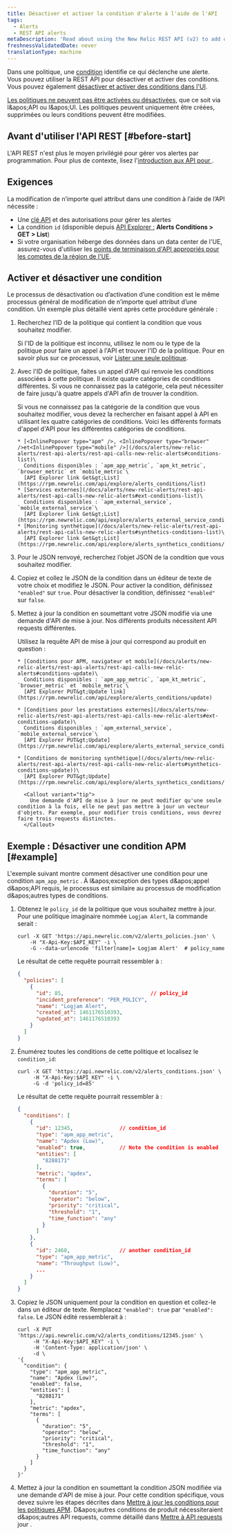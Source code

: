 ```yaml
---
title: Désactiver et activer la condition d'alerte à l'aide de l'API
tags:
  - Alerts
  - REST API alerts
metaDescription: 'Read about using the New Relic REST API (v2) to add or remove apps, servers, and other entities from a policy condition.'
freshnessValidatedDate: never
translationType: machine
---
```


Dans une politique, une [condition](/docs/alerts/create-alert/create-alert-condition/alert-conditions) identifie ce qui déclenche une alerte. Vous pouvez utiliser la REST API pour désactiver et activer des conditions. Vous pouvez également [désactiver et activer des conditions dans l'UI](/docs/alerts/new-relic-alerts/updating-alert-policies/disable-or-delete-alert-policies-conditions#condition-on-off).

[Les politiques ne peuvent pas être activées ou désactivées](/docs/alerts/new-relic-alerts/updating-alert-policies/disable-or-delete-alert-policies-conditions#disable-policy), que ce soit via l&amp;apos;API ou l&amp;apos;UI. Les politiques peuvent uniquement être créées, supprimées ou leurs conditions peuvent être modifiées.

## Avant d'utiliser l'API REST [#before-start]

L'API REST n'est plus le moyen privilégié pour gérer vos alertes par programmation. Pour plus de contexte, lisez l'[introduction aux API pour <InlinePopover type="alerts" />](/docs/alerts-applied-intelligence/new-relic-alerts/advanced-alerts/alerts-api/intro-alerts-api).

## Exigences

La modification de n’importe quel attribut dans une condition à l’aide de l’API nécessite :

* Une [clé API](/docs/apis/rest-api-v2/getting-started/introduction-new-relic-rest-api-v2#api_key) et des autorisations pour gérer les alertes
* La condition `id` (disponible depuis [API Explorer :](https://rpm.newrelic.com/api/explore/alerts_condition/list) <DNT>**Alerts Conditions &gt; GET &gt; List**</DNT>)
* Si votre organisation héberge des données dans un data center de l'UE, assurez-vous d'utiliser les [points de terminaison d'API appropriés pour les comptes de la région de l'UE](/docs/using-new-relic/welcome-new-relic/getting-started/introduction-eu-region-data-center#endpoints).

## Activer et désactiver une condition

Le processus de désactivation ou d’activation d’une condition est le même processus général de modification de n’importe quel attribut d’une condition. Un exemple plus détaillé vient après cette procédure générale :

1. Recherchez l’ID de la politique qui contient la condition que vous souhaitez modifier.

   Si l'ID de la politique est inconnu, utilisez le nom ou le type de la politique pour faire un appel à l'API et trouver l'ID de la politique. Pour en savoir plus sur ce processus, voir [Lister une seule politique](/docs/alerts/alert-policies/rest-api-alert-policies/list-policies-v2#single_policy).

2. Avec l'ID de politique, faites un appel d'API qui renvoie les conditions associées à cette politique. Il existe quatre catégories de conditions différentes. Si vous ne connaissez pas la catégorie, cela peut nécessiter de faire jusqu'à quatre appels d'API afin de trouver la condition.

   <CollapserGroup>
     <Collapser id="types-conditions-API" title="Détails sur la recherche d'un identifiant de condition">
       Si vous ne connaissez pas la catégorie de la condition que vous souhaitez modifier, vous devez la rechercher en faisant appel à API en utilisant les quatre catégories de conditions. Voici les différents formats d'appel d'API pour les différentes catégories de conditions.

       * [<InlinePopover type="apm" />, <InlinePopover type="browser" />et<InlinePopover type="mobile" />](/docs/alerts/new-relic-alerts/rest-api-alerts/rest-api-calls-new-relic-alerts#conditions-list)\
         Conditions disponibles : `apm_app_metric`, `apm_kt_metric`, `browser_metric` et `mobile_metric`\
         [API Explorer link Get&gt;List](https://rpm.newrelic.com/api/explore/alerts_conditions/list)
       * [Services externes](/docs/alerts/new-relic-alerts/rest-api-alerts/rest-api-calls-new-relic-alerts#ext-conditions-list)\
         Conditions disponibles : `apm_external_service`, `mobile_external_service`\
         [API Explorer link Get&gt;List](https://rpm.newrelic.com/api/explore/alerts_external_service_conditions/list)
       * [Monitoring synthétique](/docs/alerts/new-relic-alerts/rest-api-alerts/rest-api-calls-new-relic-alerts#synthetics-conditions-list)\
         [API Explorer link Get&gt;List](https://rpm.newrelic.com/api/explore/alerts_synthetics_conditions/list)
     </Collapser>
   </CollapserGroup>

3. Pour le JSON renvoyé, recherchez l’objet JSON de la condition que vous souhaitez modifier.

4. Copiez et collez le JSON de la condition dans un éditeur de texte de votre choix et modifiez le JSON. Pour activer la condition, définissez `"enabled"` sur `true`. Pour désactiver la condition, définissez `"enabled"` sur `false`.

5. Mettez à jour la condition en soumettant votre JSON modifié via une demande d'API de mise à jour. Nos différents produits nécessitent API requests différentes.

   <CollapserGroup>
     <Collapser id="update-api-requests" title="Détails sur de mise à jour API requests">
       Utilisez la requête API de mise à jour qui correspond au produit en question :

       * [Conditions pour APM, navigateur et mobile](/docs/alerts/new-relic-alerts/rest-api-alerts/rest-api-calls-new-relic-alerts#conditions-update)\
         Conditions disponibles : `apm_app_metric`, `apm_kt_metric`, `browser_metric` et `mobile_metric`\
         [API Explorer PUT&gt;Update link](https://rpm.newrelic.com/api/explore/alerts_conditions/update)

       * [Conditions pour les prestations externes](/docs/alerts/new-relic-alerts/rest-api-alerts/rest-api-calls-new-relic-alerts#ext-conditions-update)\
         Conditions disponibles : `apm_external_service`, `mobile_external_service`\
         [API Explorer PUT&gt;Update](https://rpm.newrelic.com/api/explore/alerts_external_service_conditions/update)

       * [Conditions de monitoring synthétique](/docs/alerts/new-relic-alerts/rest-api-alerts/rest-api-calls-new-relic-alerts#synthetics-conditions-update))\
         [API Explorer PUT&gt;Update](https://rpm.newrelic.com/api/explore/alerts_synthetics_conditions/update)

         <Callout variant="tip">
           Une demande d'API de mise à jour ne peut modifier qu'une seule condition à la fois, elle ne peut pas mettre à jour un vecteur d'objets. Par exemple, pour modifier trois conditions, vous devrez faire trois requests distinctes.
         </Callout>
     </Collapser>
   </CollapserGroup>

## Exemple : Désactiver une condition APM [#example]

L'exemple suivant montre comment désactiver une condition pour une condition `apm_app_metric` . À l&amp;apos;exception des types d&amp;apos;appel d&amp;apos;API requis, le processus est similaire au processus de modification d&amp;apos;autres types de conditions.

1. Obtenez le `policy_id` de la politique que vous souhaitez mettre à jour. Pour une politique imaginaire nommée `Logjam Alert`, la commande serait :

   ```shell
   curl -X GET 'https://api.newrelic.com/v2/alerts_policies.json' \
       -H "X-Api-Key:$API_KEY" -i \
       -G --data-urlencode 'filter[name]= Logjam Alert'  # policy_name
   ```

   Le résultat de cette requête pourrait ressembler à :

   ```json
   {
     "policies": [
       {
         "id": 85,                            // policy_id
         "incident_preference": "PER_POLICY",
         "name": "Logjam Alert",
         "created_at": 1461176510393,
         "updated_at": 1461176510393
       }
     ]
   }
   ```

2. Énumérez toutes les conditions de cette politique et localisez le `condition_id`:

   ```shell
   curl -X GET 'https://api.newrelic.com/v2/alerts_conditions.json' \
        -H "X-Api-Key:$API_KEY" -i \
        -G -d 'policy_id=85'
   ```

   Le résultat de cette requête pourrait ressembler à :

   ```json
   {
     "conditions": [
       {
         "id": 12345,               // condition_id
         "type": "apm_app_metric",
         "name": "Apdex (Low)",
         "enabled": true,           // Note the condition is enabled
         "entities": [
           "8288171"
         ],
         "metric": "apdex",
         "terms": [
           {
             "duration": "5",
             "operator": "below",
             "priority": "critical",
             "threshold": "1",
             "time_function": "any"
           }
         ]
       },
       {
         "id": 2468,                // another condition_id
         "type": "apm_app_metric",
         "name": "Throughput (Low)",
         ...
       }
     ]
   }
   ```

3. Copiez le JSON uniquement pour la condition en question et collez-le dans un éditeur de texte. Remplacez `"enabled": true` par `"enabled": false`. Le JSON édité ressemblerait à :

   ```shell lineHighlight=9
   curl -X PUT 'https://api.newrelic.com/v2/alerts_conditions/12345.json' \
        -H "X-Api-Key:$API_KEY" -i \
        -H 'Content-Type: application/json' \
        -d \
   '{
     "condition": {
       "type": "apm_app_metric",
       "name": "Apdex (Low)",
       "enabled": false,
       "entities": [
         "8288171"
       ],
       "metric": "apdex",
       "terms": [
         {
           "duration": "5",
           "operator": "below",
           "priority": "critical",
           "threshold": "1",
           "time_function": "any"
         }
       ]
     }
   }'
   ```

4. Mettez à jour la condition en soumettant la condition JSON modifiée via une demande d'API de mise à jour. Pour cette condition spécifique, vous devez suivre les étapes décrites dans [Mettre à jour les conditions pour les politiques APM](/docs/alerts/new-relic-alerts/rest-api-alerts/rest-api-calls-new-relic-alerts#conditions-update). D&amp;apos;autres conditions de produit nécessiteraient d&amp;apos;autres API requests, comme détaillé dans [Mettre à API requests](#update-api-requests) jour .